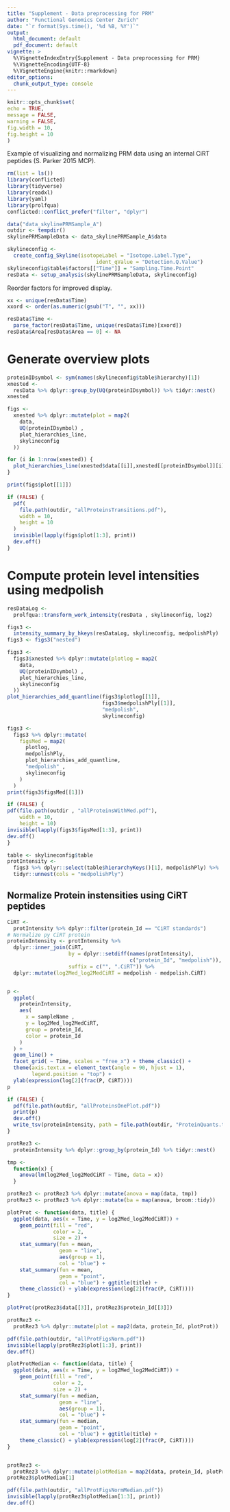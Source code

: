 ```yaml
---
title: "Supplement - Data preprocessing for PRM"
author: "Functional Genomics Center Zurich"
date: "`r format(Sys.time(), '%d %B, %Y')`"
output:
  html_document: default
  pdf_document: default
vignette: >
  %\VignetteIndexEntry{Supplement - Data preprocessing for PRM}
  %\VignetteEncoding{UTF-8}
  %\VignetteEngine{knitr::rmarkdown}
editor_options: 
  chunk_output_type: console
---
```


```r
knitr::opts_chunk$set(
echo = TRUE,
message = FALSE,
warning = FALSE,
fig.width = 10,
fig.height = 10
)
```


Example of visualizing and normalizing PRM data using an internal CiRT peptides (S. Parker 2015 MCP).

```r
rm(list = ls())
library(conflicted)
library(tidyverse)
library(readxl)
library(yaml)
library(prolfqua)
conflicted::conflict_prefer("filter", "dplyr")

```


```r
data("data_skylinePRMSample_A")
outdir <- tempdir()
skylinePRMSampleData <- data_skylinePRMSample_A$data

skylineconfig <-
  create_config_Skyline(isotopeLabel = "Isotope.Label.Type",
                             ident_qValue = "Detection.Q.Value")
skylineconfig$table$factors[["Time"]] = "Sampling.Time.Point"
resData <- setup_analysis(skylinePRMSampleData, skylineconfig)

```

Reorder factors for improved display.

```r
xx <- unique(resData$Time)
xxord <- order(as.numeric(gsub("T", "", xx)))

resData$Time <-
  parse_factor(resData$Time, unique(resData$Time)[xxord])
resData$Area[resData$Area == 0] <- NA

```


# Generate overview plots

```r
proteinIDsymbol <- sym(names(skylineconfig$table$hierarchy)[1])
xnested <-
  resData %>% dplyr::group_by(UQ(proteinIDsymbol)) %>% tidyr::nest()
xnested

figs <-
  xnested %>% dplyr::mutate(plot = map2(
    data,
    UQ(proteinIDsymbol) ,
    plot_hierarchies_line,
    skylineconfig
  ))

for (i in 1:nrow(xnested)) {
  plot_hierarchies_line(xnested$data[[i]],xnested[[proteinIDsymbol]][i],skylineconfig)
}

print(figs$plot[[1]])

```

```r
if (FALSE) {
  pdf(
    file.path(outdir, "allProteinsTransitions.pdf"),
    width = 10,
    height = 10
  )
  invisible(lapply(figs$plot[1:3], print))
  dev.off()
}

```

# Compute protein level intensities using medpolish


```r
resDataLog <-
  prolfqua::transform_work_intensity(resData , skylineconfig, log2)

figs3 <-
  intensity_summary_by_hkeys(resDataLog, skylineconfig, medpolishPly)
figs3 <- figs3("nested")
```


```r

figs3 <-
  figs3$xnested %>% dplyr::mutate(plotlog = map2(
    data,
    UQ(proteinIDsymbol) ,
    plot_hierarchies_line,
    skylineconfig
  ))
plot_hierarchies_add_quantline(figs3$plotlog[[1]],
                               figs3$medpolishPly[[1]],
                               "medpolish",
                               skylineconfig)

figs3 <-
  figs3 %>% dplyr::mutate(
    figsMed = map2(
      plotlog,
      medpolishPly,
      plot_hierarchies_add_quantline,
      "medpolish" ,
      skylineconfig
    )
  )
print(figs3$figsMed[[1]])

```

```r
if (FALSE) {
pdf(file.path(outdir , "allProteinsWithMed.pdf"),
    width = 10,
    height = 10)
invisible(lapply(figs3$figsMed[1:3], print))
dev.off()
}

```


```r
table <- skylineconfig$table
protIntensity <-
  figs3 %>% dplyr::select(table$hierarchyKeys()[1], medpolishPly) %>%
  tidyr::unnest(cols = "medpolishPly")

```

## Normalize Protein instensities using CiRT peptides 

```r
CiRT <-
  protIntensity %>% dplyr::filter(protein_Id == "CiRT standards")
# Normalize py CiRT protein
proteinIntensity <- protIntensity %>%
  dplyr::inner_join(CiRT,
                    by = dplyr::setdiff(names(protIntensity),
                                        c("protein_Id", "medpolish")),
                    suffix = c("", ".CiRT")) %>%
  dplyr::mutate(log2Med_log2MedCiRT = medpolish - medpolish.CiRT)


p <-
  ggplot(
    proteinIntensity,
    aes(
      x = sampleName ,
      y = log2Med_log2MedCiRT,
      group = protein_Id,
      color = protein_Id
    )
  ) +
  geom_line() +
  facet_grid( ~ Time, scales = "free_x") + theme_classic() +
  theme(axis.text.x = element_text(angle = 90, hjust = 1),
        legend.position = "top") +
  ylab(expression(log[2](frac(P, CiRT))))
p

```



```r
if (FALSE) {
  pdf(file.path(outdir, "allProteinsOnePlot.pdf"))
  print(p)
  dev.off()
  write_tsv(proteinIntensity, path = file.path(outdir, "ProteinQuants.tsv"))
}

```


```r
protRez3 <-
  proteinIntensity %>% dplyr::group_by(protein_Id) %>% tidyr::nest()

tmp <-
  function(x) {
    anova(lm(log2Med_log2MedCiRT ~ Time, data = x))
  }

protRez3 <- protRez3 %>% dplyr::mutate(anova = map(data, tmp))
protRez3 <- protRez3 %>% dplyr::mutate(ba = map(anova, broom::tidy))

plotProt <- function(data, title) {
  ggplot(data, aes(x = Time, y = log2Med_log2MedCiRT)) +
    geom_point(fill = "red",
               color = 2,
               size = 2) +
    stat_summary(fun = mean,
                 geom = "line",
                 aes(group = 1),
                 col = "blue") +
    stat_summary(fun = mean,
                 geom = "point",
                 col = "blue") + ggtitle(title) +
    theme_classic() + ylab(expression(log[2](frac(P, CiRT))))
}

plotProt(protRez3$data[[3]], protRez3$protein_Id[[3]])

```

```r
protRez3 <-
  protRez3 %>% dplyr::mutate(plot = map2(data, protein_Id, plotProt))

pdf(file.path(outdir, "allProtFigsNorm.pdf"))
invisible(lapply(protRez3$plot[1:3], print))
dev.off()

```


```r
plotProtMedian <- function(data, title) {
  ggplot(data, aes(x = Time, y = log2Med_log2MedCiRT)) +
    geom_point(fill = "red",
               color = 2,
               size = 2) +
    stat_summary(fun = median,
                 geom = "line",
                 aes(group = 1),
                 col = "blue") +
    stat_summary(fun = median,
                 geom = "point",
                 col = "blue") + ggtitle(title) +
    theme_classic() + ylab(expression(log[2](frac(P, CiRT))))
}


protRez3 <-
  protRez3 %>% dplyr::mutate(plotMedian = map2(data, protein_Id, plotProtMedian))
protRez3$plotMedian[1]

```

```r
pdf(file.path(outdir, "allProtFigsNormMedian.pdf"))
invisible(lapply(protRez3$plotMedian[1:3], print))
dev.off()

```

